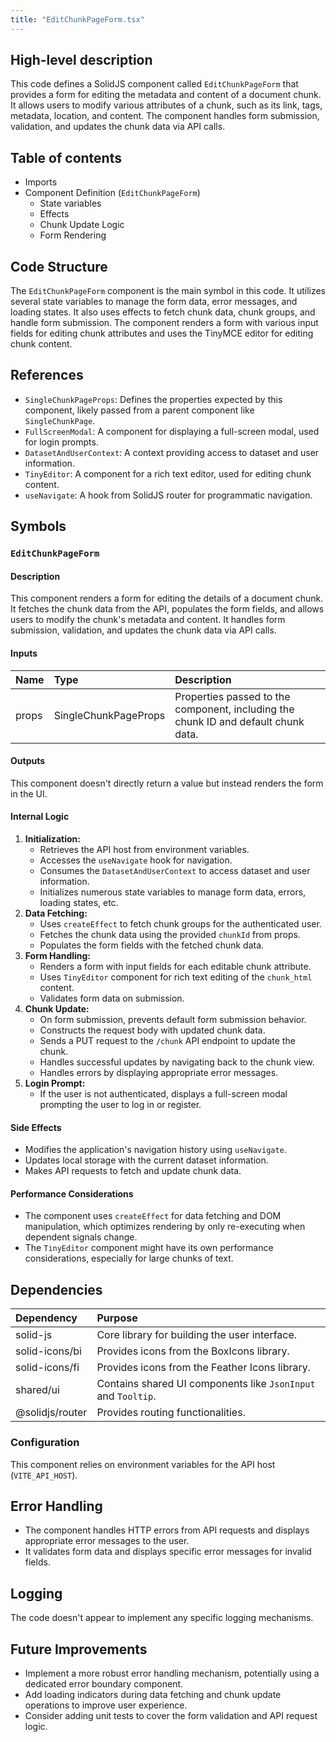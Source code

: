 ```yaml
---
title: "EditChunkPageForm.tsx"
---
```


## High-level description
This code defines a SolidJS component called `EditChunkPageForm` that provides a form for editing the metadata and content of a document chunk. It allows users to modify various attributes of a chunk, such as its link, tags, metadata, location, and content. The component handles form submission, validation, and updates the chunk data via API calls.

## Table of contents
- Imports
- Component Definition (`EditChunkPageForm`)
  - State variables
  - Effects
  - Chunk Update Logic
  - Form Rendering

## Code Structure
The `EditChunkPageForm` component is the main symbol in this code. It utilizes several state variables to manage the form data, error messages, and loading states. It also uses effects to fetch chunk data, chunk groups, and handle form submission. The component renders a form with various input fields for editing chunk attributes and uses the TinyMCE editor for editing chunk content.

## References
- `SingleChunkPageProps`: Defines the properties expected by this component, likely passed from a parent component like `SingleChunkPage`.
- `FullScreenModal`: A component for displaying a full-screen modal, used for login prompts.
- `DatasetAndUserContext`: A context providing access to dataset and user information.
- `TinyEditor`: A component for a rich text editor, used for editing chunk content.
- `useNavigate`: A hook from SolidJS router for programmatic navigation.

## Symbols

### `EditChunkPageForm`
#### Description
This component renders a form for editing the details of a document chunk. It fetches the chunk data from the API, populates the form fields, and allows users to modify the chunk's metadata and content. It handles form submission, validation, and updates the chunk data via API calls.

#### Inputs
| Name | Type | Description |
|:-----|:-----|:------------|
| props | SingleChunkPageProps | Properties passed to the component, including the chunk ID and default chunk data. |

#### Outputs
This component doesn't directly return a value but instead renders the form in the UI.

#### Internal Logic
1. **Initialization:**
   - Retrieves the API host from environment variables.
   - Accesses the `useNavigate` hook for navigation.
   - Consumes the `DatasetAndUserContext` to access dataset and user information.
   - Initializes numerous state variables to manage form data, errors, loading states, etc.
2. **Data Fetching:**
   - Uses `createEffect` to fetch chunk groups for the authenticated user.
   - Fetches the chunk data using the provided `chunkId` from props.
   - Populates the form fields with the fetched chunk data.
3. **Form Handling:**
   - Renders a form with input fields for each editable chunk attribute.
   - Uses `TinyEditor` component for rich text editing of the `chunk_html` content.
   - Validates form data on submission.
4. **Chunk Update:**
   - On form submission, prevents default form submission behavior.
   - Constructs the request body with updated chunk data.
   - Sends a PUT request to the `/chunk` API endpoint to update the chunk.
   - Handles successful updates by navigating back to the chunk view.
   - Handles errors by displaying appropriate error messages.
5. **Login Prompt:**
   - If the user is not authenticated, displays a full-screen modal prompting the user to log in or register.

#### Side Effects
- Modifies the application's navigation history using `useNavigate`.
- Updates local storage with the current dataset information.
- Makes API requests to fetch and update chunk data.

#### Performance Considerations
- The component uses `createEffect` for data fetching and DOM manipulation, which optimizes rendering by only re-executing when dependent signals change.
- The `TinyEditor` component might have its own performance considerations, especially for large chunks of text.

## Dependencies
| Dependency | Purpose |
|:-----------|:--------|
| solid-js | Core library for building the user interface. |
| solid-icons/bi | Provides icons from the BoxIcons library. |
| solid-icons/fi | Provides icons from the Feather Icons library. |
| shared/ui | Contains shared UI components like `JsonInput` and `Tooltip`. |
| @solidjs/router | Provides routing functionalities. |

### Configuration
This component relies on environment variables for the API host (`VITE_API_HOST`).

## Error Handling
- The component handles HTTP errors from API requests and displays appropriate error messages to the user.
- It validates form data and displays specific error messages for invalid fields.

## Logging
The code doesn't appear to implement any specific logging mechanisms.

## Future Improvements
- Implement a more robust error handling mechanism, potentially using a dedicated error boundary component.
- Add loading indicators during data fetching and chunk update operations to improve user experience.
- Consider adding unit tests to cover the form validation and API request logic.
